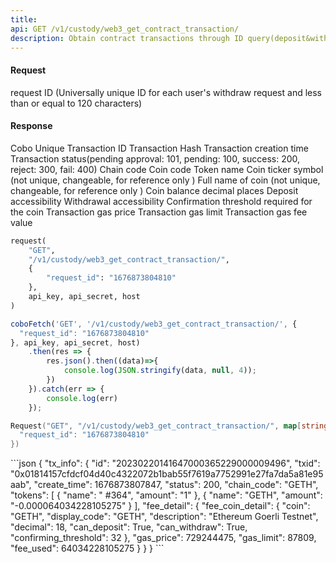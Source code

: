 ```yaml
---
title: 
api: GET /v1/custody/web3_get_contract_transaction/ 
description: Obtain contract transactions through ID query(deposit&withdraw) 
---
```

#### Request 

<ParamField body="request_id" type="String" required>request ID (Universally unique ID for each user's withdraw request and less than or equal to 120 characters)</ParamField> 

#### Response 

<ResponseField name="id" type="String" >Cobo Unique Transaction ID</ResponseField> 
<ResponseField name="txid" type="String" >Transaction Hash</ResponseField> 
<ResponseField name="create_time" type="Int" >Transaction creation time</ResponseField> 
<ResponseField name="status" type="Int" >Transaction status(pending approval: 101, pending: 100, success: 200, reject: 300, fail: 400)</ResponseField> 
<ResponseField name="chain_code" type="String" >Chain code</ResponseField> 
<ResponseField name="coin" type="String" >Coin code</ResponseField> 
<ResponseField name="name" type="String" >Token name</ResponseField> 
<ResponseField name="display_code" type="String" >Coin ticker symbol (not unique, changeable, for reference only )</ResponseField> 
<ResponseField name="description" type="String" >Full name of coin (not unique, changeable, for reference only )</ResponseField> 
<ResponseField name="decimal" type="String" >Coin balance decimal places</ResponseField> 
<ResponseField name="can_deposit" type="String" >Deposit accessibility</ResponseField> 
<ResponseField name="can_withdraw" type="String" >Withdrawal accessibility</ResponseField> 
<ResponseField name="confirming_threshold" type="String" >Confirmation threshold required for the coin</ResponseField> 
<ResponseField name="gas_price" type="String" >Transaction gas price</ResponseField> 
<ResponseField name="gas_limit" type="String" >Transaction gas limit</ResponseField> 
<ResponseField name="fee_used" type="String" >Transaction gas fee value</ResponseField> 
<RequestExample>
```python Python
request(
    "GET",
    "/v1/custody/web3_get_contract_transaction/",
    {
        "request_id": "1676873804810"
    },
    api_key, api_secret, host
)
```
```javascript Javascript
coboFetch('GET', '/v1/custody/web3_get_contract_transaction/', {
  "request_id": "1676873804810"
}, api_key, api_secret, host)
    .then(res => {
        res.json().then((data)=>{
            console.log(JSON.stringify(data, null, 4));
        })
    }).catch(err => {
        console.log(err)
    });
```
```go Go
Request("GET", "/v1/custody/web3_get_contract_transaction/", map[string]string{
  "request_id": "1676873804810"
})
```
</RequestExample>

<ResponseExample>
```json
{
  "tx_info": {
    "id": "20230220141647000365229000009496",
    "txid": "0x01814157cfdcf04d40c4322072b1bab55f7619a7752991e27fa7da5a81e95aab",
    "create_time": 1676873807847,
    "status": 200,
    "chain_code": "GETH",
    "tokens": [
      {
        "name": " #364",
        "amount": "1"
      },
      {
        "name": "GETH",
        "amount": "-0.000064034228105275"
      }
    ],
    "fee_detail": {
      "fee_coin_detail": {
        "coin": "GETH",
        "display_code": "GETH",
        "description": "Ethereum Goerli Testnet",
        "decimal": 18,
        "can_deposit": True,
        "can_withdraw": True,
        "confirming_threshold": 32
      },
      "gas_price": 729244475,
      "gas_limit": 87809,
      "fee_used": 64034228105275
    }
  }
}
```
</ResponseExample>

